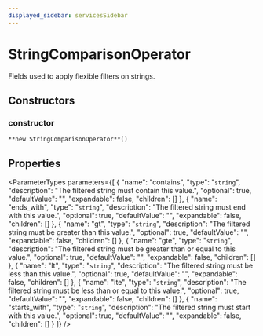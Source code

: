 ```yaml
---
displayed_sidebar: servicesSidebar
---
```



# StringComparisonOperator

Fields used to apply flexible filters on strings.

## Constructors

### constructor

`**new StringComparisonOperator**()`

## Properties

<ParameterTypes parameters={[
  {
    "name": "contains",
    "type": "`string`",
    "description": "The filtered string must contain this value.",
    "optional": true,
    "defaultValue": "",
    "expandable": false,
    "children": []
  },
  {
    "name": "ends_with",
    "type": "`string`",
    "description": "The filtered string must end with this value.",
    "optional": true,
    "defaultValue": "",
    "expandable": false,
    "children": []
  },
  {
    "name": "gt",
    "type": "`string`",
    "description": "The filtered string must be greater than this value.",
    "optional": true,
    "defaultValue": "",
    "expandable": false,
    "children": []
  },
  {
    "name": "gte",
    "type": "`string`",
    "description": "The filtered string must be greater than or equal to this value.",
    "optional": true,
    "defaultValue": "",
    "expandable": false,
    "children": []
  },
  {
    "name": "lt",
    "type": "`string`",
    "description": "The filtered string must be less than this value.",
    "optional": true,
    "defaultValue": "",
    "expandable": false,
    "children": []
  },
  {
    "name": "lte",
    "type": "`string`",
    "description": "The filtered string must be less than or equal to this value.",
    "optional": true,
    "defaultValue": "",
    "expandable": false,
    "children": []
  },
  {
    "name": "starts_with",
    "type": "`string`",
    "description": "The filtered string must start with this value.",
    "optional": true,
    "defaultValue": "",
    "expandable": false,
    "children": []
  }
]} />
